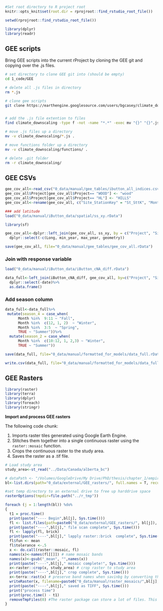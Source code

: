 ```r
#Set root directory to R project root
knitr::opts_knit$set(root.dir = rprojroot::find_rstudio_root_file())

setwd(rprojroot::find_rstudio_root_file())

```

```r
library(dplyr)
library(readr)
```

## GEE scripts {.unnumbered}

Bring GEE scripts into the current rProject by cloning the GEE git and copying over the .js files.

```bash
# set directory to clone GEE git into (should be empty)
cd 1_code/GEE

# delete all .js files in directory
rm *.js

# clone gee scripts
git clone https://earthengine.googlesource.com/users/bgcasey/climate_downscaling


# add the .js file extention to files
find climate_downscaling -type f -not -name "*.*" -exec mv "{}" "{}".js \;

# move .js files up a directory
mv -v climate_downscaling/*.js .

# move functions folder up a directory
mv -v climate_downscaling/functions/ .

# delete .git folder
rm -r climate_downscaling/
```

## GEE CSVs {.unnumbered}

```r
gee_cov_all<-read_csv("0_data/manual/gee_tables/ibutton_all_indices.csv")
gee_cov_all$Project[gee_cov_all$Project== "WOOD"] <- "wood"
gee_cov_all$Project[gee_cov_all$Project== "HL"] <- "HILLS"
gee_cov_all<-rename(gee_cov_all, c("Site_StationKey" = "St_SttK", "Month"="month", "Year"= "year", "tree_coverfraction"="tree-coverfraction"))

### add latitude
load("0_data/manual/iButton_data/spatial/ss_xy.rData")

library(sf)

gee_cov_all<-dplyr::left_join(gee_cov_all, ss_xy, by = c("Project", "Site_StationKey"))%>%
  dplyr::select(-c(Long, min_year, max_year, geometry))

save(gee_cov_all, file="0_data/manual/gee_tables/gee_cov_all.rData")
```

### Join with response variable {.unnumbered}

```r
load("0_data/manual/iButton_data/iButton_cNA_diff.rData")

data_full<-left_join(iButton_cNA_diff, gee_cov_all, by=c("Project", "Site_StationKey", "Month", "Year"))%>%
  dplyr::select(-date)%>%
  as.data.frame()
```

### Add season column {.unnumbered}

```r

data_full<-data_full%>%
 mutate(season_4 = case_when(
      Month %in%  9:11 ~ "Fall",
      Month %in%  c(12, 1, 2)  ~ "Winter",
      Month %in%  3:5  ~ "Spring",
      TRUE ~ "Summer"))%>%
  mutate(season_2 = case_when(
      Month %in%  c(10:12, 1, 2,3) ~ "Winter",
      TRUE ~ "Summer"))

save(data_full, file="0_data/manual/formatted_for_models/data_full.rData")

write.csv(data_full, file="0_data/manual/formatted_for_models/data_full.csv", row.names = FALSE)  
```

## GEE Rasters

```r
library(raster)
library(terra)
library(dplyr)
library(foreach)
library(stringr)
```

**Import and process GEE rasters**

The following code chunk:

1.   Imports raster tiles generated using Google Earth Engine.
2.   Stitches them together into a single continuous raster using the `raster::mosaic` function.
3.   Crops the continuous raster to the study area.
4.  Saves the raster as a .tif file.

```r

# Load study area
study_area<-st_read("../Data/Canada/alberta_bc")

# dataPath <- "/Volumes/GoogleDrive/My Drive/PhD/thesis/chapter_1/empirical/0_data/external/CL_LiDAR/grid_metrics_surfaces/"
bl<-list.dirs(path="0_data/external/GEE_rasters/", full.names = T, recursive = T)

#set temp directory to an external drive to free up harddrive space
rasterOptions(tmpdir=file.path("../r_tmp")) 

foreach (j = 1:length(bl)) %do%
{
  t1 = proc.time()
  print(paste("---- Begin",bl[j], Sys.time()))
  fl <- list.files(path=paste0("0_data/external/GEE_rasters/", bl[j]), pattern = '*.tif$', recursive = T, full.names = T)
  print(paste("----",bl[j]," file scan complete", Sys.time()))
  fl <- lapply(fl, brick)
  print(paste("----",bl[j]," lapply raster::brick  complete", Sys.time()))
  fl$fun <- mean
  fl$tolerance <-.5
  x <- do.call(raster::mosaic, fl)
  names(x)<-names(fl[[]]) # name mosaic bands
  names(x)<-gsub("_mean", "",names(x))
  print(paste("----",bl[j]," mosaic complete!", Sys.time()))
  x<-raster::crop(x, study_area) # crop raster to study area
  print(paste("----",bl[j]," crop complete", Sys.time())) 
  x<-terra::rast(x) # preserve band names when savinbg by converting the stack to a rast object from the terra package.
  writeRaster(x, filename=paste0("0_data/manual/raster_mosaics/",bl[j], ".tif"),  overwrite=T)
  print(paste("----",bl[j]," saved as TIFF", Sys.time()))
  print("process time")
  print(proc.time() - t1)
  removeTmpFiles(0) #The raster package can store a lot of files. This removes any temp raster files generated   during the loop
}
```
